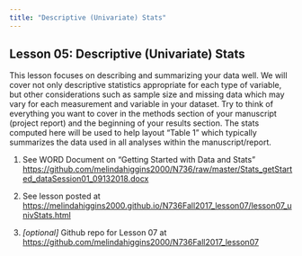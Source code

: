 ```yaml
---
title: "Descriptive (Univariate) Stats"
---
```


## Lesson 05: Descriptive (Univariate) Stats

This lesson focuses on describing and summarizing your data well. We will cover not only descriptive statistics appropriate for each type of variable, but other considerations such as sample size and missing data which may vary for each measurement and variable in your dataset. Try to think of everything you want to cover in the methods section of your manuscript (project report) and the beginning of your results section. The stats computed here will be used to help layout "Table 1" which typically summarizes the data used in all analyses within the manuscript/report.

1. See WORD Document on "Getting Started with Data and Stats" [https://github.com/melindahiggins2000/N736/raw/master/Stats_getStarted_dataSession01_09132018.docx](https://github.com/melindahiggins2000/N736/raw/master/Stats_getStarted_dataSession01_09132018.docx)

2. See lesson posted at [https://melindahiggins2000.github.io/N736Fall2017_lesson07/lesson07_univStats.html](https://melindahiggins2000.github.io/N736Fall2017_lesson07/lesson07_univStats.html)

3. _[optional]_ Github repo for Lesson 07 at [https://github.com/melindahiggins2000/N736Fall2017_lesson07](https://github.com/melindahiggins2000/N736Fall2017_lesson07)
